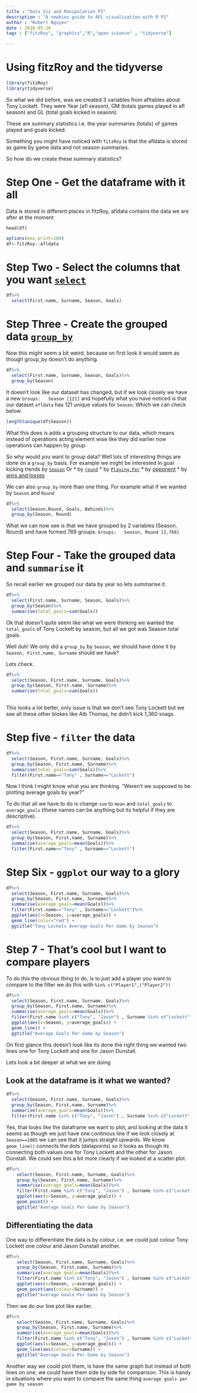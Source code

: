 ```yaml
---
title : "Data Viz and Manipulation P2"
description : "A newbies guide to AFL visualisation with R P2"
author : "Robert Nguyen"
date : 2018-05-20
tags : ["fitzRoy", "graphics","R","open science" , "tidyverse"]

---
```


# Using fitzRoy and the tidyverse

```r
library(fitzRoy)
library(tidyverse)
```

So what we did before, was we created 3 variables from afltables about Tony Lockett. They were Year (afl season), GM (totals games played in afl season) and GL (total goals kicked in season).  

These are summary statistics i.e. the year summaries (totals) of games played and goals kicked. 

Something you might have noticed with `fitzRoy` is that the afldata is stored as game by game data and not season summaries. 

So how do we create these summary statistics? 

# Step One - Get the dataframe with it all

Data is stored in different places in fitzRoy, afldata contains the data we are after at the moment

`head(df)` 

```r
options(max.print=100)
df<-fitzRoy::afldata


```

# Step Two - Select the columns that you want [`select`](https://dplyr.tidyverse.org/reference/select.html)

```r
df%>%
  select(First.name, Surname, Season, Goals)

```

# Step Three - Create the grouped data [`group_by`](https://dplyr.tidyverse.org/reference/group_by.html)

Now this might seem a bit weird, because on first look it would seem as though group_by doesn't do anything. 

```r

df%>%
  select(First.name, Surname, Season, Goals)%>%
  group_by(Season)
```

It doesn't look like our dataset has changed, but if we look closely we have a new `Groups:   Season [121]` and hopefully what you have noticed is that our dataset `afldata` has 121 unique values for `Season`. Which we can check below. 

```r
length(unique(df$Season))
```

What this does is adds a grouping structure to our data, which means instead of operations acting element wise like they did earlier now operations can happen by group. 

So why would you want to group data? Well lots of interesting things are done on a `group_by` basis. For example we might be interested in goal kicking trends by [`Season`](https://www.foxsports.com.au/afl/afl-goalkicking-continues-to-be-under-scrutiny-as-league-accuracy-falls-to-its-worst-since-1990/news-story/b01d958a5952a86e714e7ef0a41f75d5)
Or 
* by [`round`](https://twitter.com/MatterOfStats/status/997814414832095237) 
* by [`Playing.For`](https://twitter.com/MatterOfStats/status/997814414832095237)
* by [opponent](https://twitter.com/MatterOfStats/status/998017464519675904)
* by [wins and losses](https://twitter.com/MatterOfStats/status/998018492426141696)

We can also `group_by` more than one thing. For example what if we wanted by `Season` and `Round`

```r
df%>%
  select(Season,Round, Goals, Behinds)%>%
  group_by(Season, Round)
```
What we can now see is that we have grouped by 2 variables (Season, Round) and have formed 769 groups. `Groups:   Season, Round [2,769]`

# Step Four - Take the grouped data and `summarise` it

So recall earlier we grouped our data by year so lets summarise it. 

```r
df%>% 
  select(First.name, Surname, Season, Goals)%>%
  group_by(Season)%>%
  summarise(total_goals=sum(Goals))
```
Ok that doesn't quite seem like what we were thinking we wanted the `total_goals` of Tony Lockett by season, but all we got was Season total goals. 

Well duh! We only did a `group_by` by `Season`, we should have done it by `Season, First.name, Surname` should we have? 

Lets check.

```r
df%>%
  select(Season, First.name, Surname, Goals)%>%
  group_by(Season, First.name, Surname)%>%
  summarise(total_goals=sum(Goals))
  
```
This looks a lot better, only issue is that we don't see Tony Lockett but we see all these other blokes like Alb Thomas, he didn't kick 1,360 snags. 

# Step five - `filter` the data

```r
df%>%
  select(Season, First.name, Surname, Goals)%>%
  group_by(Season, First.name, Surname)%>%
  summarise(total_goals=sum(Goals))%>%
  filter(First.name=="Tony" , Surname=="Lockett")
```

Now I think I might know what you are thinking. "Weren't we supposed to be plotting average goals by year?"

To do that all we have to do is change `sum` to `mean` and `total_goals` to `average_goals` (these names can be anything but its helpful if they are descriptive).

```r
df%>%
  select(Season, First.name, Surname, Goals)%>%
  group_by(Season, First.name, Surname)%>%
  summarise(average_goals=mean(Goals))%>%
  filter(First.name=="Tony" , Surname=="Lockett")
```

# Step Six - `ggplot` our way to a glory

```r
df%>%
  select(Season, First.name, Surname, Goals)%>%
  group_by(Season, First.name, Surname)%>%
  summarise(average_goals=mean(Goals))%>%
  filter(First.name=="Tony" , Surname=="Lockett")%>%
  ggplot(aes(x=Season, y=average_goals)) +
  geom_line(color="red") +
  ggtitle("Tony Lockets Average Goals Per Game by Season")

```

# Step 7 - That's cool but I want to compare players

To do this the obvious thing to do, is to just add a player you want to compare to the filter we do this with `%in% c("Player1",("Player2"))` 

```r
df%>%
  select(Season, First.name, Surname, Goals)%>%
  group_by(Season, First.name, Surname)%>%
  summarise(average_goals=mean(Goals))%>%
  filter(First.name %in% c("Tony", "Jason") , Surname %in% c("Lockett", "Dunstall"))%>%
  ggplot(aes(x=Season, y=average_goals)) +
  geom_line() +
  ggtitle("Average Goals Per Game by Season")

```

On first glance this doesn't look like its done the right thing we wanted two lines one for Tony Lockett and one for Jason Dunstall. 

Lets look a bit deeper at what we are doing

## Look at the dataframe is it what we wanted?

```r
df%>%
  select(Season, First.name, Surname, Goals)%>%
  group_by(Season, First.name, Surname)%>%
  summarise(average_goals=mean(Goals))%>%
  filter(First.name %in% c("Tony", "Jason") , Surname %in% c("Lockett", "Dunstall"))
```

Yes, that looks like the dataframe we want to plot, and looking at the data it seems as though we just have one continous line if we look closely at `Season==1985` we can see that it jumps straight upwards. We know `geom_line()` connects the dots (datapoints) so it looks as though its connecting both values one for Tony Lockett and the other for Jason Dunstall. We could see this a bit more clearly if we looked at a scatter plot.

```r
df%>%
    select(Season, First.name, Surname, Goals)%>%
    group_by(Season, First.name, Surname)%>%
    summarise(average_goals=mean(Goals))%>%
    filter(First.name %in% c("Tony", "Jason") , Surname %in% c("Lockett", "Dunstall"))%>%
    ggplot(aes(x=Season, y=average_goals)) +
    geom_point() +
    ggtitle("Average Goals Per Game by Season")
```

## Differentiating the data 

One way to differentiate the data is by colour, i.e. we could just colour Tony Lockett one colour and Jason Dunstall another. 

```r
df%>%
    select(Season, First.name, Surname, Goals)%>%
    group_by(Season, First.name, Surname)%>%
    summarise(average_goals=mean(Goals))%>%
    filter(First.name %in% c("Tony", "Jason") , Surname %in% c("Lockett", "Dunstall"))%>%
    ggplot(aes(x=Season, y=average_goals)) +
    geom_point(aes(colour=Surname)) +
    ggtitle("Average Goals Per Game by Season")

```

Then we do our line plot like earlier. 


```r
df%>%
    select(Season, First.name, Surname, Goals)%>%
    group_by(Season, First.name, Surname)%>%
    summarise(average_goals=mean(Goals))%>%
    filter(First.name %in% c("Tony", "Jason") , Surname %in% c("Lockett", "Dunstall"))%>%
    ggplot(aes(x=Season, y=average_goals)) +
    geom_line(aes(colour=Surname)) +
    ggtitle("Average Goals Per Game by Season")

```


Another way we could plot them, is have the same graph but instead of both lines on one, we could have them side by side for comparison. This is handy in situations where you want to compare the same thing `average goals per game by season`